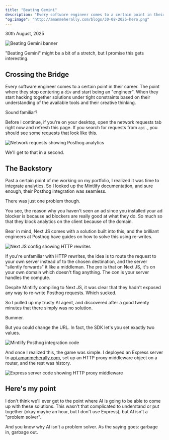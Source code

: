 ```yaml
---
title: "Beating Gemini"
description: "Every software engineer comes to a certain point in their career. The point where they stop..."
"og:image": "http://amanmeherally.com/blogs/30-08-2025-hero.png"
---
```


<p className="-mt-6">30th August, 2025</p>

<img
  src="./30-08-2025-hero.png"
  alt="Beating Gemini banner"
  className="rounded-xl"
/>

<p className="-mt-6 italic">
  "Beating Gemini" might be a bit of a stretch, but I promise this gets
  interesting.
</p>

## Crossing the Bridge

Every software engineer comes to a certain point in their career. The point where they stop centering a `div` and start being an "engineer". When they start hacking together solutions under tight constraints based on their understanding of the available tools and their creative thinking.

Sound familiar?

Before I continue, if you're on your desktop, open the network requests tab right now and refresh this page. If you search for requests from `api.`, you should see some requests that look like this.

<img
  src="./30-08-2025-network-requests.png"
  alt="Network requests showing Posthog analytics"
  className="rounded-xl"
/>

We'll get to that in a second.

## The Backstory

Past a certain point of me working on my portfolio, I realized it was time to integrate analytics. So I looked up the Mintlify documentation, and sure enough, their Posthog integration was seamless.

There was just one problem though.

You see, the reason why you haven't seen an ad since you installed your ad blocker is because ad blockers are really good at what they do. So much so that they block analytics on the client because of the domain.

Bear in mind, Next JS comes with a solution built into this, and the brilliant engineers at Posthog have guides on how to solve this using re-writes.

<img
  src="./30-08-2025-next-config.png"
  alt="Next JS config showing HTTP rewrites"
  className="rounded-xl"
/>

If you're unfamiliar with HTTP rewrites, the idea is to route the request to your own server instead of to the chosen destination, and the server "silently forwards" it like a middleman. The pro is that on Next JS, it's on your own domain which doesn't flag anything. The con is your server handles the compute.

Despite Mintlify compiling to Next JS, it was clear that they hadn't exposed any way to re-write Posthog requests. Which sucked.

So I pulled up my trusty AI agent, and discovered after a good twenty minutes that there simply was no solution.

Bummer. 

But you could change the URL. In fact, the SDK let's you set exactly two values.

<img
  src="./30=08-2025-mintlify-integration.png"
  alt="Mintlify Posthog integration code"
  className="rounded-xl"
/>

And once I realized this, the game was simple. I deployed an Express server to [api.amanmeherally.com](https://api.amanmeherally.com), set up an HTTP proxy middleware object on a router, and the rest was history.

<img
  src="./30-08-2025-express-proxy.png"
  alt="Express server code showing HTTP proxy middleware"
  className="rounded-xl"
/>

## Here's my point

I don't think we'll ever get to the point where AI is going to be able to come up with these solutions. This wasn't that complicated to understand or put together (okay maybe an hour, but I don't use Express), but AI isn't a "problem solver".

And you know why AI isn't a problem solver. As the saying goes: garbage in, garbage out.
